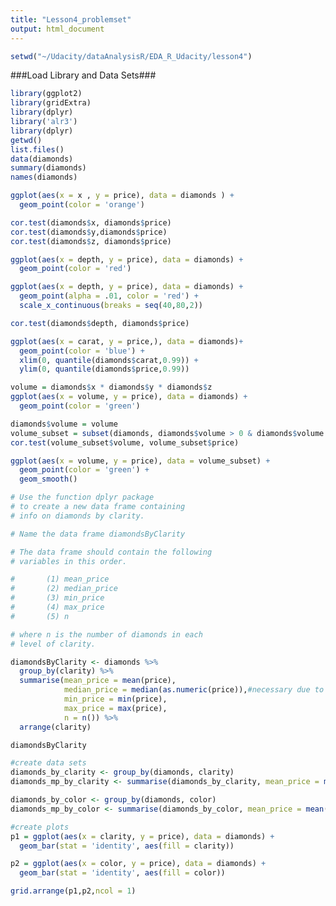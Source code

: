 ```yaml
---
title: "Lesson4_problemset"
output: html_document
---
```


```r
setwd("~/Udacity/dataAnalysisR/EDA_R_Udacity/lesson4")
```
###Load Library and Data Sets###

```r
library(ggplot2)
library(gridExtra)
library(dplyr)
library('alr3')
library(dplyr)
getwd()
list.files()
data(diamonds)
summary(diamonds)
names(diamonds)
```

```r
ggplot(aes(x = x , y = price), data = diamonds ) +
  geom_point(color = 'orange')

```
```r
cor.test(diamonds$x, diamonds$price)
cor.test(diamonds$y,diamonds$price)
cor.test(diamonds$z, diamonds$price)

```
```r
ggplot(aes(x = depth, y = price), data = diamonds) +
  geom_point(color = 'red')
```

```r
ggplot(aes(x = depth, y = price), data = diamonds) +
  geom_point(alpha = .01, color = 'red') +
  scale_x_continuous(breaks = seq(40,80,2))
```

```r
cor.test(diamonds$depth, diamonds$price)
```

```r
ggplot(aes(x = carat, y = price,), data = diamonds)+
  geom_point(color = 'blue') +
  xlim(0, quantile(diamonds$carat,0.99)) +
  ylim(0, quantile(diamonds$price,0.99))
```
```r
volume = diamonds$x * diamonds$y * diamonds$z
ggplot(aes(x = volume, y = price), data = diamonds) +
  geom_point(color = 'green')
```
```r
diamonds$volume = volume
volume_subset = subset(diamonds, diamonds$volume > 0 & diamonds$volume <=800)
cor.test(volume_subset$volume, volume_subset$price)
```


```r
ggplot(aes(x = volume, y = price), data = volume_subset) +
  geom_point(color = 'green') +
  geom_smooth()
```

```r
# Use the function dplyr package
# to create a new data frame containing
# info on diamonds by clarity.

# Name the data frame diamondsByClarity

# The data frame should contain the following
# variables in this order.

#       (1) mean_price
#       (2) median_price
#       (3) min_price
#       (4) max_price
#       (5) n

# where n is the number of diamonds in each
# level of clarity.

diamondsByClarity <- diamonds %>%
  group_by(clarity) %>%
  summarise(mean_price = mean(price),
            median_price = median(as.numeric(price)),#necessary due to bug in version 0.4.1 yesterday (2015-01-14)
            min_price = min(price),
            max_price = max(price),
            n = n()) %>%
  arrange(clarity)

diamondsByClarity

```

```r
#create data sets
diamonds_by_clarity <- group_by(diamonds, clarity)
diamonds_mp_by_clarity <- summarise(diamonds_by_clarity, mean_price = mean(price))

diamonds_by_color <- group_by(diamonds, color)
diamonds_mp_by_color <- summarise(diamonds_by_color, mean_price = mean(price))

#create plots
p1 = ggplot(aes(x = clarity, y = price), data = diamonds) +
  geom_bar(stat = 'identity', aes(fill = clarity))

p2 = ggplot(aes(x = color, y = price), data = diamonds) +
  geom_bar(stat = 'identity', aes(fill = color))

grid.arrange(p1,p2,ncol = 1)
```

